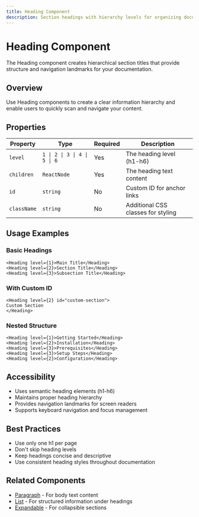 ```yaml
---
title: Heading Component
description: Section headings with hierarchy levels for organizing documentation structure
---
```


# Heading Component

The Heading component creates hierarchical section titles that provide structure and navigation landmarks for your documentation.

## Overview

Use Heading components to create a clear information hierarchy and enable users to quickly scan and navigate your content.

## Properties

| Property | Type | Required | Description |
|----------|------|----------|-------------|
| `level` | `1 \| 2 \| 3 \| 4 \| 5 \| 6` | Yes | The heading level (h1-h6) |
| `children` | `ReactNode` | Yes | The heading text content |
| `id` | `string` | No | Custom ID for anchor links |
| `className` | `string` | No | Additional CSS classes for styling |

## Usage Examples

### Basic Headings

```mdx
<Heading level={1}>Main Title</Heading>
<Heading level={2}>Section Title</Heading>
<Heading level={3}>Subsection Title</Heading>
```

### With Custom ID

```mdx
<Heading level={2} id="custom-section">
Custom Section
</Heading>
```

### Nested Structure

```mdx
<Heading level={1}>Getting Started</Heading>
<Heading level={2}>Installation</Heading>
<Heading level={3}>Prerequisites</Heading>
<Heading level={3}>Setup Steps</Heading>
<Heading level={2}>Configuration</Heading>
```

## Accessibility

- Uses semantic heading elements (h1-h6)
- Maintains proper heading hierarchy
- Provides navigation landmarks for screen readers
- Supports keyboard navigation and focus management

## Best Practices

- Use only one h1 per page
- Don't skip heading levels
- Keep headings concise and descriptive
- Use consistent heading styles throughout documentation

## Related Components

- [Paragraph](/components/paragraph) - For body text content
- [List](/components/list) - For structured information under headings
- [Expandable](/components/expandable) - For collapsible sections
